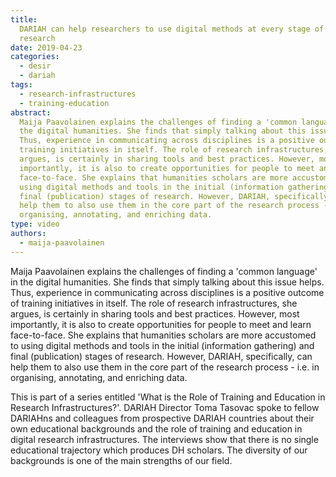 ```yaml
---
title:
  DARIAH can help researchers to use digital methods at every stage of their
  research
date: 2019-04-23
categories:
  - desir
  - dariah
tags:
  - research-infrastructures
  - training-education
abstract:
  Maija Paavolainen explains the challenges of finding a 'common language' in
  the digital humanities. She finds that simply talking about this issue helps.
  Thus, experience in communicating across disciplines is a positive outcome of
  training initiatives in itself. The role of research infrastructures, she
  argues, is certainly in sharing tools and best practices. However, most
  importantly, it is also to create opportunities for people to meet and learn
  face-to-face. She explains that humanities scholars are more accustomed to
  using digital methods and tools in the initial (information gathering) and
  final (publication) stages of research. However, DARIAH, specifically, can
  help them to also use them in the core part of the research process - i.e. in
  organising, annotating, and enriching data.
type: video
authors:
  - maija-paavolainen
---
```


Maija Paavolainen explains the challenges of finding a 'common language' in the
digital humanities. She finds that simply talking about this issue helps. Thus,
experience in communicating across disciplines is a positive outcome of training
initiatives in itself. The role of research infrastructures, she argues, is
certainly in sharing tools and best practices. However, most importantly, it is
also to create opportunities for people to meet and learn face-to-face. She
explains that humanities scholars are more accustomed to using digital methods
and tools in the initial (information gathering) and final (publication) stages
of research. However, DARIAH, specifically, can help them to also use them in
the core part of the research process - i.e. in organising, annotating, and
enriching data.

This is part of a series entitled 'What is the Role of Training and Education in
Research Infrastructures?'. DARIAH Director Toma Tasovac spoke to fellow
DARIAHns and colleagues from prospective DARIAH countries about their own
educational backgrounds and the role of training and education in digital
research infrastructures. The interviews show that there is no single
educational trajectory which produces DH scholars. The diversity of our
backgrounds is one of the main strengths of our field.

<VideoCard
  title="DARIAH can help researchers to use digital methods at every stage of their research"
  id="RnGyt4uymv8"
  image="images/paavolainen-training.png"
/>
